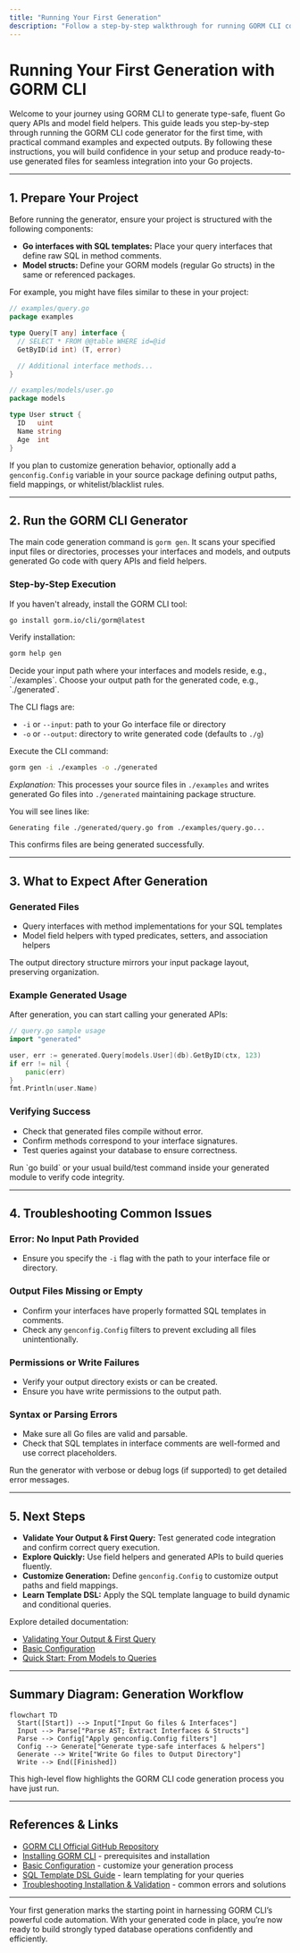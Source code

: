 ```yaml
---
title: "Running Your First Generation"
description: "Follow a step-by-step walkthrough for running GORM CLI commands to generate type-safe query APIs and field helpers. Includes real-world command examples and what outputs to expect."
---
```


# Running Your First Generation with GORM CLI

Welcome to your journey using GORM CLI to generate type-safe, fluent Go query APIs and model field helpers. This guide leads you step-by-step through running the GORM CLI code generator for the first time, with practical command examples and expected outputs. By following these instructions, you will build confidence in your setup and produce ready-to-use generated files for seamless integration into your Go projects.

---

## 1. Prepare Your Project

Before running the generator, ensure your project is structured with the following components:

- **Go interfaces with SQL templates:** Place your query interfaces that define raw SQL in method comments.
- **Model structs:** Define your GORM models (regular Go structs) in the same or referenced packages.

For example, you might have files similar to these in your project:

```go
// examples/query.go
package examples

type Query[T any] interface {
  // SELECT * FROM @@table WHERE id=@id
  GetByID(id int) (T, error)

  // Additional interface methods...
}
```

```go
// examples/models/user.go
package models

type User struct {
  ID   uint
  Name string
  Age  int
}
```

If you plan to customize generation behavior, optionally add a `genconfig.Config` variable in your source package defining output paths, field mappings, or whitelist/blacklist rules.

---

## 2. Run the GORM CLI Generator

The main code generation command is `gorm gen`. It scans your specified input files or directories, processes your interfaces and models, and outputs generated Go code with query APIs and field helpers.

### Step-by-Step Execution

<Steps>
<Step title="Install GORM CLI">
If you haven't already, install the GORM CLI tool:

```bash
go install gorm.io/cli/gorm@latest
```

Verify installation:

```bash
gorm help gen
```
</Step>

<Step title="Prepare Your Input and Output Paths">
Decide your input path where your interfaces and models reside, e.g., `./examples`.
Choose your output path for the generated code, e.g., `./generated`.

The CLI flags are:
- `-i` or `--input`: path to your Go interface file or directory
- `-o` or `--output`: directory to write generated code (defaults to `./g`)
</Step>

<Step title="Run the Generator">
Execute the CLI command:

```bash
gorm gen -i ./examples -o ./generated
```

*Explanation:* This processes your source files in `./examples` and writes generated Go files into `./generated` maintaining package structure.
</Step>

<Step title="Monitor Command Output">
You will see lines like:

```
Generating file ./generated/query.go from ./examples/query.go...
```

This confirms files are being generated successfully.
</Step>
</Steps>

---

## 3. What to Expect After Generation

### Generated Files
- Query interfaces with method implementations for your SQL templates
- Model field helpers with typed predicates, setters, and association helpers

The output directory structure mirrors your input package layout, preserving organization.

### Example Generated Usage
After generation, you can start calling your generated APIs:

```go
// query.go sample usage
import "generated"

user, err := generated.Query[models.User](db).GetByID(ctx, 123)
if err != nil {
    panic(err)
}
fmt.Println(user.Name)
```

### Verifying Success
- Check that generated files compile without error.
- Confirm methods correspond to your interface signatures.
- Test queries against your database to ensure correctness.

<Tip>
Run `go build` or your usual build/test command inside your generated module to verify code integrity.
</Tip>

---

## 4. Troubleshooting Common Issues

### Error: No Input Path Provided
- Ensure you specify the `-i` flag with the path to your interface file or directory.

### Output Files Missing or Empty
- Confirm your interfaces have properly formatted SQL templates in comments.
- Check any `genconfig.Config` filters to prevent excluding all files unintentionally.

### Permissions or Write Failures
- Verify your output directory exists or can be created.
- Ensure you have write permissions to the output path.

### Syntax or Parsing Errors
- Make sure all Go files are valid and parsable.
- Check that SQL templates in interface comments are well-formed and use correct placeholders.

<Tip>
Run the generator with verbose or debug logs (if supported) to get detailed error messages.
</Tip>

---

## 5. Next Steps

- **Validate Your Output & First Query:** Test generated code integration and confirm correct query execution.
- **Explore Quickly:** Use field helpers and generated APIs to build queries fluently.
- **Customize Generation:** Define `genconfig.Config` to customize output paths and field mappings.
- **Learn Template DSL:** Apply the SQL template language to build dynamic and conditional queries.

Explore detailed documentation:

- [Validating Your Output & First Query](../validating-output)
- [Basic Configuration](../basic-configuration)
- [Quick Start: From Models to Queries](../../overview/quickstart-features/quickstart-workflow)

---

## Summary Diagram: Generation Workflow

```mermaid
flowchart TD
  Start([Start]) --> Input["Input Go files & Interfaces"]
  Input --> Parse["Parse AST; Extract Interfaces & Structs"]
  Parse --> Config["Apply genconfig.Config filters"]
  Config --> Generate["Generate type-safe interfaces & helpers"]
  Generate --> Write["Write Go files to Output Directory"]
  Write --> End([Finished])
```

This high-level flow highlights the GORM CLI code generation process you have just run.

---

## References & Links

- [GORM CLI Official GitHub Repository](https://github.com/go-gorm/cli)
- [Installing GORM CLI](../prerequisites-system) - prerequisites and installation
- [Basic Configuration](../basic-configuration) - customize your generation process
- [SQL Template DSL Guide](../../guides/query-and-model-helpers/template-dsl-tutorial) - learn templating for your queries
- [Troubleshooting Installation & Validation](../../getting-started/troubleshooting-and-common-issues/troubleshooting-install-validate) - common errors and solutions

---

Your first generation marks the starting point in harnessing GORM CLI’s powerful code automation. With your generated code in place, you’re now ready to build strongly typed database operations confidently and efficiently.
